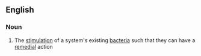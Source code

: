 ==English==

===Noun===
{{wikipedia}}
{{en-noun}}

#{{biology}} The [[stimulation]] of a system's existing [[bacteria]] such that they can have a [[remedial]] action
